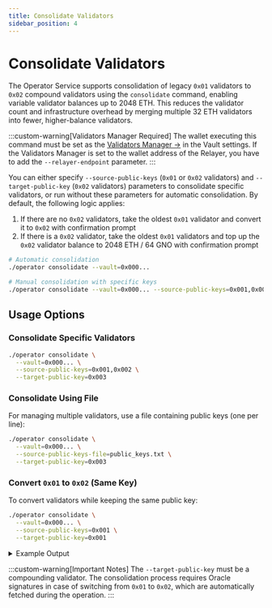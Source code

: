 ```yaml
---
title: Consolidate Validators
sidebar_position: 4
---
```


# Consolidate Validators

The Operator Service supports consolidation of legacy `0x01` validators to `0x02` compound validators using the `consolidate` command, enabling variable validator balances up to 2048 ETH.
This reduces the validator count and infrastructure overhead by merging multiple 32 ETH validators into fewer, higher-balance validators.

:::custom-warning[Validators Manager Required]
  The wallet executing this command must be set as the [Validators Manager →](../validators-manager) in the Vault settings. If the Validators Manager is set to the wallet address of the Relayer, you have to add the `--relayer-endpoint` parameter.
:::

You can either specify `--source-public-keys` (`0x01` or `0x02` validators) and `--target-public-key` (`0x02` validators) parameters to consolidate specific validators, or run without these parameters for automatic consolidation. By default, the following logic applies:

1. If there are no `0x02` validators, take the oldest `0x01` validator and convert it to `0x02` with confirmation prompt
2. If there is a `0x02` validator, take the oldest `0x01` validators and top up the `0x02` validator balance to 2048 ETH / 64 GNO with confirmation prompt

```bash
# Automatic consolidation
./operator consolidate --vault=0x000...

# Manual consolidation with specific keys
./operator consolidate --vault=0x000... --source-public-keys=0x001,0x002 --target-public-key=0x003
```

## Usage Options

### Consolidate Specific Validators

```bash
./operator consolidate \
  --vault=0x000... \
  --source-public-keys=0x001,0x002 \
  --target-public-key=0x003
```

### Consolidate Using File

For managing multiple validators, use a file containing public keys (one per line):

```bash
./operator consolidate \
  --vault=0x000... \
  --source-public-keys-file=public_keys.txt \
  --target-public-key=0x003
```

### Convert `0x01` to `0x02` (Same Key)

To convert validators while keeping the same public key:

```bash
./operator consolidate \
  --vault=0x000... \
  --source-public-keys=0x001 \
  --target-public-key=0x001
```

<details className="custom-details">
<summary>Example Output</summary>

```bash
Enter the comma separated list of API endpoints for execution nodes: : https://execution-node
Enter the comma separated list of API endpoints for consensus nodes: https://consensus-node
Enter your vault address: 0x3320ad928c20187602a2b2c04eeaa813fa899468
Consolidating 2 validators:
    0x001 -> 0x003
    0x002 -> 0x003
Proceed consolidation? [Y/n]: y
Fetched signatures for validator consolidation: Received 11 out of 11 approvals
Submitting consolidate validators transaction
Waiting for transaction 0x00000... confirmation
Validators has been successfully consolidated
```
</details>

:::custom-warning[Important Notes]
The `--target-public-key` must be a compounding validator.
The consolidation process requires Oracle signatures in case of switching from `0x01` to `0x02`, which are automatically fetched during the operation.
:::
